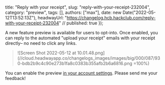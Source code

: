   title: "Reply with your receipt",
  slug: "reply-with-your-receipt-232004",
  category: "preview",
  tags: [],
  authors: ["max"],
  date: new Date("2022-05-12T13:52:13Z"),
  headwayUrl: "https://changelog.hcb.hackclub.com/reply-with-your-receipt-232004" // published: true
});

A new feature preview is available for users to opt-into. Once enabled, you can reply to the automated "upload your receipt" emails with your receipt directly– no need to click any links.

> ![Screen Shot 2022-05-12 at 10.01.48.png](//cloud.headwayapp.co/changelogs_images/images/big/000/087/930-bdb2b9c4c90e273b1fa8c0383b355afb2b6a6816.png =100%)

You can enable the preview [in your account settings](https://bank.hackclub.com/my/settings#feature-previews). Please send me your feedback!
